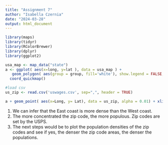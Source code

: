 ```yaml
---
title: "Assignment 7"
author: "Isabella Czernia"
date: "2024-03-28"
output: html_document
---
```


```r
library(maps)
library(tidyr)
library(RColorBrewer)
library(dplyr)
library(ggplot2)

usa_map <- map_data("state")
a <- ggplot( aes(x=long, y=lat ), data = usa_map ) +  
   geom_polygon( aes(group = group, fill='white'), show.legend = FALSE, color="grey50") +  
  coord_quickmap()

#load csv
us_zip <- read.csv('uswages.csv', sep=",", header = TRUE)

a + geom_point( aes(x=Long, y= Lat), data = us_zip, alpha = 0.01) + xlim(-130, -60) + ylim(25, 50)
```

1)  We can infer that the East coast is more dense than the West coast.
2)  The more concentrated the zip code, the more populous. Zip codes are set by the USPS.
3)  The next steps would be to plot the population densities of the zip codes and see if yes, the denser the zip code areas, the denser the populations.
